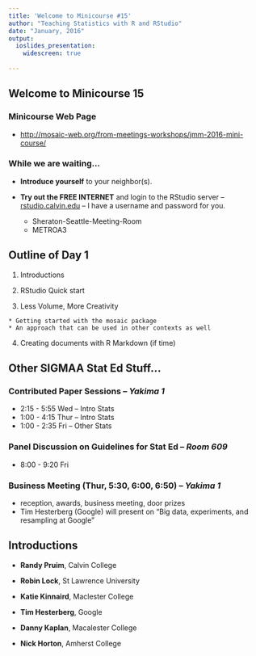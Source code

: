 ```yaml
---
title: 'Welcome to Minicourse #15'
author: "Teaching Statistics with R and RStudio"
date: "January, 2016"
output: 
  ioslides_presentation:
    widescreen: true
  
---
```


## Welcome to Minicourse 15

### **Minicourse Web Page**

  * [http://mosaic-web.org/from-meetings-workshops/jmm-2016-mini-course/](http://mosaic-web.org/from-meetings-workshops/jmm-2016-mini-course/)

### **While we are waiting...**

  * **Introduce yourself** to your neighbor(s).
 
    

  * **Try out the FREE INTERNET** and login to the RStudio server
     -- [rstudio.calvin.edu](rstudio.calvin.edu) --
     I have a username and password for you.
     
    * Sheraton-Seattle-Meeting-Room
    * METROA3



## Outline of Day 1

  1. Introductions
  
  2. RStudio Quick start
 
  3. Less Volume, More Creativity 
 
    * Getting started with the mosaic package
    * An approach that can be used in other contexts as well
   
  4. Creating documents with R Markdown (if time)
 
## Other SIGMAA Stat Ed Stuff...

### **Contributed Paper Sessions** -- *Yakima 1*

  * 2:15 - 5:55 Wed -- Intro Stats
  * 1:00 - 4:15 Thur -- Intro Stats
  * 1:00 - 2:35 Fri -- Other Stats
    
### **Panel Discussion on Guidelines for Stat Ed** -- *Room 609*

 * 8:00 - 9:20 Fri
    
### **Business Meeting** (Thur, 5:30, 6:00, 6:50) -- *Yakima 1*

  * reception, awards, business meeting, door prizes
  * Tim Hesterberg (Google) will present on 
  "Big data, experiments, and resampling at Google"

## Introductions

  * **Randy Pruim**, Calvin College
  
  * **Robin Lock**, St Lawrence University
  
  * **Katie Kinnaird**, Maclester College
  
  * **Tim Hesterberg**, Google
  
  * **Danny Kaplan**, Macalester College
  
  * **Nick Horton**, Amherst College
  
  
